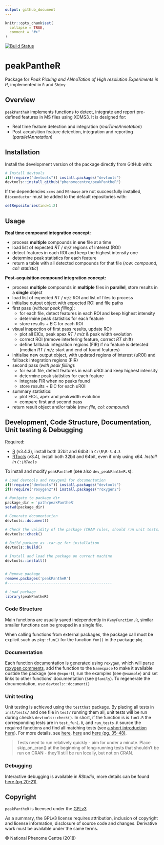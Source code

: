 ```yaml
---
output: github_document
---
```


```r
knitr::opts_chunk$set(
  collapse = TRUE,
  comment = "#>"
)
```
<!-- README.md is generated from README.Rmd. Please edit that file -->

[![Build Status](https://travis-ci.org/phenomecentre/peakPantheR.svg?branch=master)](https://travis-ci.org/phenomecentre/peakPantheR)

# peakPantheR
Package for _Peak Picking and ANnoTation of High resolution Experiments in R_, implemented in `R` and `Shiny`


## Overview

`peakPantheR` implements functions to detect, integrate and report pre-defined features in MS files using XCMS3.
It is designed for:

* Real time feature detection and integration (_realTimeAnnotation_)
* Post-acquisition feature detection, integration and reporting (_parallelAnnotation_)


## Installation

Install the development version of the package directly from GitHub with:
```r
# Install devtools
if(!require("devtools")) install.packages("devtools")
devtools::install_github("phenomecentre/peakPantheR")
```

If the dependencies `xcms` and `MSnbase` are not successfully installed, `Bioconductor` must be added to the default repositories with:
```r
setRepositories(ind=1:2)
```


## Usage

**Real time compound integration concept:**

* process **multiple** compounds in **one** file at a time
* load list of expected _RT_ / _m/z_ regions of interest (ROI)
* detect features in each ROI and keep the highest intensity one
* determine peak statistics for each feature
* return a table with all detected compounds for that file (_row: compound, col: statistic_)

**Post-acquisition compound integration concept:**

* process **multiple** compounds in **multiple** files in **parallel**, store results in a **single** object
* load list of expected _RT_ / _m/z_ ROI and list of files to process
* initialise output object with expected ROI and file paths
* first pass (_without peak filling_):
    + for each file, detect features in each ROI and keep highest intensity
    + determine peak statistics for each feature
    + store results + EIC for each ROI
* visual inspection of first pass results, update ROI:
    + plot all EICs, peak apex _RT_ / _m/z_ & peak width evolution
    + correct ROI (remove interfering feature, correct _RT_ shift)
    + define fallback integration regions (FIR) if no feature is detected (median _RT_ / _m/z_ start and end of found features)
* initialise new output object, with updated regions of interest (uROI) and fallback integration regions (FIR)
* second pass (_with peak filling_):
    + for each file, detect features in each uROI and keep highest intensity
    + determine peak statistics for each feature
    + integrate FIR when no peaks found
    + store results + EIC for each uROI
* summary statistics:
    + plot EICs, apex and peakwidth evolution
    + compare first and second pass
* return result object and/or table (_row: file, col: compound_)


## Development, Code Structure, Documentation, Unit testing & Debugging

Required:

- [R](https://cran.rstudio.com/) (v3.4.3), install both 32bit and 64bit in `C:\R\R-3.4.3`
- [RTools](https://cran.r-project.org/bin/windows/Rtools/) (v3.4), install both 32bit and 64bit, even if only using x64. *Install in `C:\RTools`*

To install and modify `peakPantheR` (see also `dev_peakPantheR.R`):
```r
# Load devtools and roxygen2 for documentation
if(!require("devtools")) install.packages("devtools")
if(!require("roxygen2")) install.packages("roxygen2")

# Navigate to package dir
package_dir = 'path/peakPantheR'
setwd(package_dir)

# Generate documentation
devtools::document()

# Check the validity of the package (CRAN rules, should run unit tests)
devtools::check()

# Build package as .tar.gz for installation
devtools::build()

# Install and load the package on current machine
devtools::install()


# Remove package
remove.packages('peakPantheR')
#------------------------------------------------

# Load package
library(peakPantheR)
```

### Code Structure

Main functions are usually saved independently in `R\myFunction.R`, similar smaller functions can be grouped in a single file.

When calling functions from external packages, the package call must be explicit such as `pkg::fun()` for the function `fun()` in the package `pkg`.


### Documentation

Each function [documentation](http://r-pkgs.had.co.nz/man.html#man-functions) is generated using `roxygen`, which will parse [roxygen comments](http://r-pkgs.had.co.nz/man.html#roxygen-comments), add the function to the `Namespace` to make it available oustide the package (see `@export`), run the examples (see `@example`) and set links to other functions' documentation (see `@family`).
To regenerate the documentation, use `devtools::document()`


### Unit testing

Unit testing is achieved using the `testthat` package. By placing all tests in `inst/tests/` and one file in `test/` running them all, unit tests will be run during checks `devtools::check()`. 
In short, if the function is is `fun1.R` the corresponding tests are in `test_fun1.R`, and `run_tests.R` source the required functions and find all matching tests (see [a short introduction here](https://www.r-bloggers.com/unit-testing-with-r/amp/)). For more details, see [here](https://journal.r-project.org/archive/2011-1/RJournal_2011-1_Wickham.pdf), [here](http://r-pkgs.had.co.nz/tests.html) and [here (pg. 35-48)](http://www.is.uni-freiburg.de/ressourcen/algorithm-design-and-software-engineering-oeffentlicher-zugriff/11_softwaretesting.pdf).

> Tests need to run relatively quickly - aim for under a minute. Place skip_on_cran() at the beginning of long-running tests that shouldn't be run on CRAN - they'll still be run locally, but not on CRAN.


### Debugging

Interactive debugging is available in *RStudio*, more details can be found [here (pg.20-21)](http://www.is.uni-freiburg.de/ressourcen/algorithm-design-and-software-engineering-oeffentlicher-zugriff/11_softwaretesting.pdf).


## Copyright

`peakPantheR` is licensed under the [GPLv3](http://choosealicense.com/licenses/gpl-3.0/)

As a summary, the GPLv3 license requires attribution, inclusion of copyright and license information, disclosure of source code and changes. Derivative work must be available under the same terms.

&copy; National Phenome Centre (2018)


